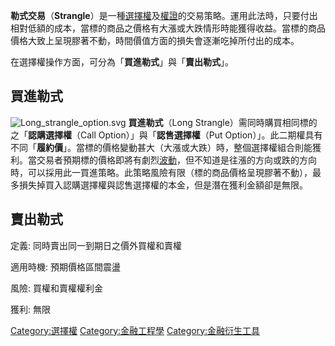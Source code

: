 '''勒式交易'''（'''Strangle'''）是一種[[選擇權|選擇權]]及[[權證|權證]]的交易策略。運用此法時，只要付出相對低額的成本，當標的商品之價格有大漲或大跌情形時能獲得收益。當標的商品價格大致上呈現膠著不動，時間價值方面的損失會逐漸吃掉所付出的成本。

在選擇權操作方面，可分為「'''買進勒式'''」與「'''賣出勒式'''」。

== 買進勒式 ==
[[Image:Long_strangle_option.svg|thumb]]
'''買進勒式'''（Long Strangle）需同時購買相同標的之「'''認購選擇權'''（Call Option）」與「'''認售選擇權'''（Put Option）」。此二期權具有不同「'''履約價'''」。當標的價格變動甚大（大漲或大跌）時，整個選擇權組合則能獲利。當交易者預期標的價格即將有劇烈[[波動|波動]]，但不知道是往漲的方向或跌的方向時，可以採用此一買進策略。此策略風險有限（標的商品價格呈現膠著不動），最多損失掉買入認購選擇權與認售選擇權的本金，但是潛在獲利金額卻是無限。
== 賣出勒式 ==
定義: 同時賣出同一到期日之價外買權和賣權

適用時機: 預期價格區間震盪

風險: 買權和賣權權利金

獲利: 無限


{{finance-stub}}
{{DEFAULTSORT:Strangle}}

[[Category:選擇權|Category:選擇權]]
[[Category:金融工程學|Category:金融工程學]]
[[Category:金融衍生工具|Category:金融衍生工具]]
